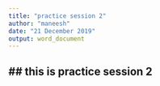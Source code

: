 ---
title: "practice session 2"
author: "maneesh"
date: "21 December 2019"
output: word_document
---

## ## this is practice session 2

